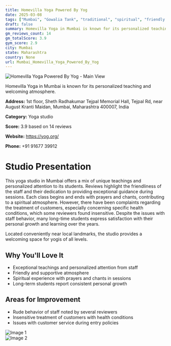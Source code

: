 ```yaml
---
title: Homevilla Yoga Powered By Yog
date: 2025-03-08
tags: ["Mumbai", "Gowalia Tank", "traditional", "spiritual", "friendly atmosphere", "personalized attention", "Mumbai"]  
draft: false
summary: Homevilla Yoga in Mumbai is known for its personalized teaching and welcoming atmosphere.
gm_reviews_count: 14
gm_totalScore: 3.9
gym_score: 2.9
city: Mumbai
state: Maharashtra
country: None
url: Mumbai_Homevilla_Yoga_Powered_By_Yog
---
```


<div className="aspect-[16/9] relative my-8">
  <img 
    src="https://lh5.googleusercontent.com/p/AF1QipMBFoGDbBaDZ6xvZ4KCbBbts9IHknXI6fcBGsNK=w1920-h1080-k-no"
    alt="Homevilla Yoga Powered By Yog - Main View"
    className="object-cover absolute inset-0 w-full h-full rounded-lg"
  />
</div>

Homevilla Yoga in Mumbai is known for its personalized teaching and welcoming atmosphere.

**Address:** 1st floor, Sheth Radhakumar Tejpal Memorial Hall, Tejpal Rd, near August Kranti Maidan, Mumbai, Maharashtra 400007, India

**Category:** Yoga studio

**Score:** 3.9 based on 14 reviews

**Website:** https://yog.org/

**Phone:** +91 91677 39912

# Studio Presentation

This yoga studio in Mumbai offers a mix of unique teachings and personalized attention to its students. Reviews highlight the friendliness of the staff and their dedication to providing exceptional guidance during sessions. Each class begins and ends with prayers and chants, contributing to a spiritual atmosphere. However, there have been complaints regarding the treatment of customers, especially concerning specific health conditions, which some reviewers found insensitive. Despite the issues with staff behavior, many long-time students express satisfaction with their personal growth and learning over the years.

Located conveniently near local landmarks, the studio provides a welcoming space for yogis of all levels.

## Why You'll Love It

- Exceptional teachings and personalized attention from staff
- Friendly and supportive atmosphere
- Spiritual experience with prayers and chants in sessions
- Long-term students report consistent personal growth

## Areas for Improvement

- Rude behavior of staff noted by several reviewers
- Insensitive treatment of customers with health conditions
- Issues with customer service during entry policies

<div className="grid grid-cols-1 xl:grid-cols-2 gap-4 my-8">
<div className="aspect-[4/3] relative"><img src="https://lh5.googleusercontent.com/p/AF1QipPJBHMAuKtPq4k_KPwVoDkkx7fOGUPByahYEUK7=w1920-h1080-k-no" alt="Image 1" className="object-cover absolute inset-0 w-full h-full rounded-lg" /></div>
<div className="aspect-[4/3] relative"><img src="https://streetviewpixels-pa.googleapis.com/v1/thumbnail?panoid=NCaTq_oOXJyHWF1VNxerUw&cb_client=maps_sv.tactile.gps&w=203&h=100&yaw=23.312235&pitch=0&thumbfov=100" alt="Image 2" className="object-cover absolute inset-0 w-full h-full rounded-lg" /></div>
</div>